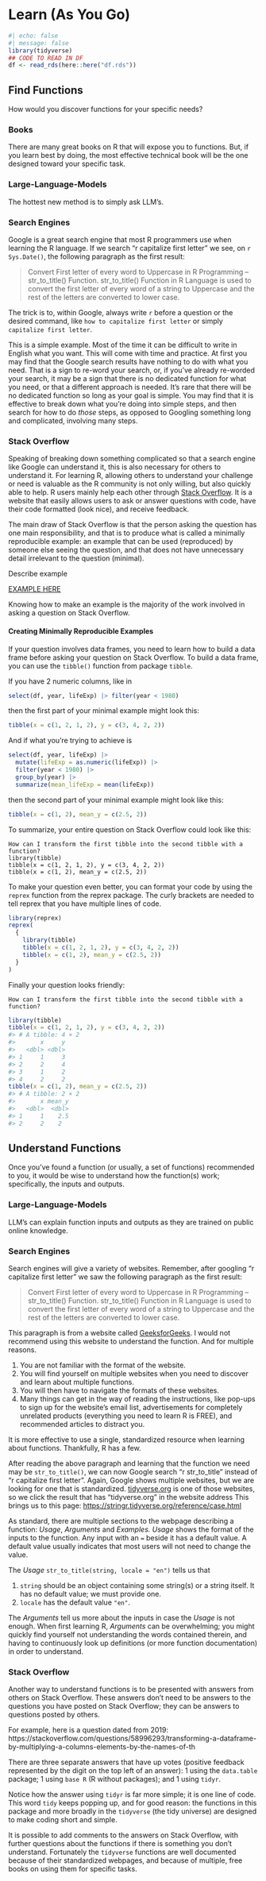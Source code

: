 # Learn (As You Go) {#sec-learn-as-you-go}

```r
#| echo: false
#| message: false
library(tidyverse)
## CODE TO READ IN DF
df <- read_rds(here::here("df.rds"))
```

## Find Functions

How would you discover functions for your specific needs?

### Books

There are many great books on R that will expose you to functions. But, if you learn best by doing, the most effective technical book will be the one designed toward your specific task.

### Large-Language-Models

The hottest new method is to simply ask LLM's.

### Search Engines

Google is a great search engine that most R programmers use when learning the R language. If we search "r capitalize first letter" we see, on `r Sys.Date()`, the following paragraph as the first result:

> Convert First letter of every word to Uppercase in R Programming – str_to_title() Function. str_to_title() Function in R Language is used to convert the first letter of every word of a string to Uppercase and the rest of the letters are converted to lower case.

The trick is to, within Google, always write `r` before a question or the desired command, like `how to capitalize first letter` or simply `capitalize first letter`.

This is a simple example. Most of the time it can be difficult to write in English what you want. This will come with time and practice. At first you may find that the Google search results have nothing to do with what you need. That is a sign to re-word your search, or, if you've already re-worded your search, it may be a sign that there is no dedicated function for what you need, or that a different approach is needed. It's rare that there will be no dedicated function so long as your goal is simple. You may find that it is effective to break down what you're doing into simple steps, and then search for how to do *those* steps, as opposed to Googling something long and complicated, involving many steps.

### Stack Overflow

Speaking of breaking down something complicated so that a search engine like Google can understand it, this is also necessary for others to understand it. For learning R, allowing others to understand your challenge or need is valuable as the R community is not only willing, but also quickly able to help. R users mainly help each other through [Stack Overflow](stackoverflow.com). It is a website that easily allows users to ask or answer questions with code, have their code formatted (look nice), and receive feedback.

The main draw of Stack Overflow is that the person asking the question has one main responsibility, and that is to produce what is called a minimally reproducible example: an example that can be used (reproduced) by someone else seeing the question, and that does not have unnecessary detail irrelevant to the question (minimal).

Describe example

[EXAMPLE HERE](https://stackoverflow.com/questions/58996293/transforming-a-dataframe-by-multiplying-a-columns-elements-by-the-names-of-th)

Knowing how to make an example is the majority of the work involved in asking a question on Stack Overflow.

#### Creating Minimally Reproducible Examples

If your question involves data frames, you need to learn how to build a data frame before asking your question on Stack Overflow. To build a data frame, you can use the `tibble()` function from package `tibble`.

If you have 2 numeric columns, like in

```r
select(df, year, lifeExp) |> filter(year < 1980)
```

then the first part of your minimal example might look this:

```r
tibble(x = c(1, 2, 1, 2), y = c(3, 4, 2, 2))

```

And if what you're trying to achieve is

```r

select(df, year, lifeExp) |>
  mutate(lifeExp = as.numeric(lifeExp)) |>
  filter(year < 1980) |> 
  group_by(year) |> 
  summarize(mean_lifeExp = mean(lifeExp))

```

then the second part of your minimal example might look like this:

```r
tibble(x = c(1, 2), mean_y = c(2.5, 2))

```

To summarize, your entire question on Stack Overflow could look like this:

```         
How can I transform the first tibble into the second tibble with a function?
library(tibble)
tibble(x = c(1, 2, 1, 2), y = c(3, 4, 2, 2))
tibble(x = c(1, 2), mean_y = c(2.5, 2))
```

To make your question even better, you can format your code by using the `reprex` function from the reprex package. The curly brackets are needed to tell reprex that you have multiple lines of code.

```r
library(reprex)
reprex(
  {
    library(tibble)
    tibble(x = c(1, 2, 1, 2), y = c(3, 4, 2, 2))
    tibble(x = c(1, 2), mean_y = c(2.5, 2))
  }
)
```

Finally your question looks friendly:

```         
How can I transform the first tibble into the second tibble with a function?
```

```r
library(tibble)
tibble(x = c(1, 2, 1, 2), y = c(3, 4, 2, 2))
#> # A tibble: 4 × 2
#>       x     y
#>   <dbl> <dbl>
#> 1     1     3
#> 2     2     4
#> 3     1     2
#> 4     2     2
tibble(x = c(1, 2), mean_y = c(2.5, 2))
#> # A tibble: 2 × 2
#>       x mean_y
#>   <dbl>  <dbl>
#> 1     1    2.5
#> 2     2    2
```

## Understand Functions

Once you've found a function (or usually, a set of functions) recommended to you, it would be wise to understand how the function(s) work; specifically, the inputs and outputs.

### Large-Language-Models

LLM's can explain function inputs and outputs as they are trained on public online knowledge.

### Search Engines

Search engines will give a variety of websites. Remember, after googling "r capitalize first letter" we saw the following paragraph as the first result:

> Convert First letter of every word to Uppercase in R Programming – str_to_title() Function. str_to_title() Function in R Language is used to convert the first letter of every word of a string to Uppercase and the rest of the letters are converted to lower case.

This paragraph is from a website called [GeeksforGeeks](https://www.geeksforgeeks.org/convert-first-letter-of-every-word-to-uppercase-in-r-programming-str_to_title-function). I would not recommend using this website to understand the function. And for multiple reasons.

1.  You are not familiar with the format of the website.
2.  You will find yourself on multiple websites when you need to discover and learn about multiple functions.
3.  You will then have to navigate the formats of these websites.
4.  Many things can get in the way of reading the instructions, like pop-ups to sign up for the website's email list, advertisements for completely unrelated products (everything you need to learn R is FREE), and recommended articles to distract you.

It is more effective to use a single, standardized resource when learning about functions. Thankfully, R has a few.

After reading the above paragraph and learning that the function we need may be `str_to_title()`, we can now Google search "r str_to_title" instead of "r capitalize first letter". Again, Google shows multiple websites, but we are looking for one that is standardized. [tidyverse.org](tidyverse.org) is one of those websites, so we click the result that has "tidyverse.org" in the website address This brings us to this page: <https://stringr.tidyverse.org/reference/case.html>

As standard, there are multiple sections to the webpage describing a function: *Usage*, *Arguments* and *Examples.* *Usage* shows the format of the inputs to the function. Any input with an `=` beside it has a default value. A default value usually indicates that most users will not need to change the value.

The *Usage* `str_to_title(string, locale = "en")` tells us that

1.  `string` should be an object containing some string(s) or a string itself. It has no default value; we must provide one.
2.  `locale` has the default value `"en"`.

The *Arguments* tell us more about the inputs in case the *Usage* is not enough. When first learning R, *Arguments* can be overwhelming; you might quickly find yourself not understanding the words contained therein, and having to continuously look up definitions (or more function documentation) in order to understand.

### Stack Overflow

Another way to understand functions is to be presented with answers from others on Stack Overflow. These answers don't need to be answers to the questions you have posted on Stack Overflow; they can be answers to questions posted by others.

For example, here is a question dated from 2019: https://stackoverflow.com/questions/58996293/transforming-a-dataframe-by-multiplying-a-columns-elements-by-the-names-of-th

There are three separate answers that have up votes (positive feedback represented by the digit on the top left of an answer): 1 using the `data.table` package; 1 using `base R` (R without packages); and 1 using `tidyr`.

Notice how the answer using `tidyr` is far more simple; it is one line of code. This word `tidy` keeps popping up, and for good reason: the functions in this package and more broadly in the `tidyverse` (the tidy universe) are designed to make coding short and simple.

It is possible to add comments to the answers on Stack Overflow, with further questions about the functions if there is something you don't understand. Fortunately the `tidyverse` functions are well documented because of their standardized webpages, and because of multiple, free books on using them for specific tasks.

<!-- Even by looking around the tidyverse.org website, we can easily find more  functions. [https://www.tidyverse.org/packages/](https://www.tidyverse.org/packages/) describes the most useful packages. Reading the descriptions tell us the purpose of the packages. It is not important to know the names of these packages, but it is useful to understand what they each provide.  -->

<!-- ```{r} -->

<!-- df |> pull(year) |> unique -->

<!-- df$lifeExp[1] <- "blah" -->

<!-- df |> mutate(lifeExp = as.numeric(lifeExp)) -->

<!-- # if the string contains letters, then as.numeric will turn these strings into missing values or in other words NAs -->

<!-- df |> filter(is.na(as.numeric(lifeExp))) -->

<!-- ``` -->

<!-- This code now looks a lot more complicated due to what are called special characters. Both [ and \\ are special characters: characters that mean something to your computer program more than the literal symbol itself. The square brackets surround the characters that str_split will use as separators. The \\\\ avoids the . from being treated as a special character; we want the literal . to be used as separator by str_split. (There are two \\ because a \\ is also a special character, and we want R to run \\.). -->
